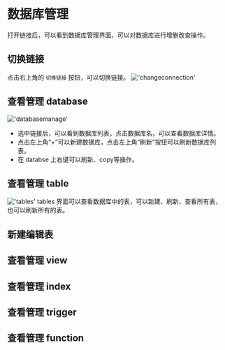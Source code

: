# 数据库管理

打开链接后，可以看到数据库管理界面，可以对数据库进行增删改查操作。

## 切换链接

点击右上角的 `切换链接` 按钮，可以切换链接。
!['changeconnection'](/image/connection-manage/changeconnection.png)


## 查看管理 database
!['databasemanage'](/image/connection-manage/databasemanage.png)

- 选中链接后，可以看到数据库列表，点击数据库名，可以查看数据库详情。
- 点击左上角“+”可以新建数据库，点击左上角“刷新”按钮可以刷新数据库列表。
- 在 databse 上右键可以刷新、copy等操作。

## 查看管理 table
!['tables'](/image/connection-manage/tables.png)
tables 界面可以查看数据库中的表，可以新建、刷新、查看所有表，也可以刷新所有的表。

## 新建编辑表

## 查看管理 view

## 查看管理 index

## 查看管理 trigger

## 查看管理 function



